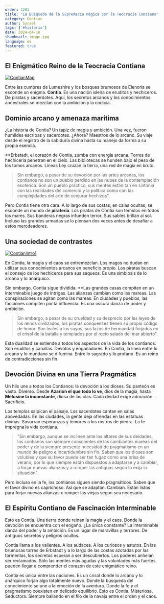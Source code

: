 ```yaml
---
order: 1201
title: "La Búsqueda de la Supremacía Mágica por la Teocracia Contiana"
category: Contian
author: Syrael
tags: ['#historia']
date: 2024-04-10
thumbnail: image.jpg
language: es
featured: true
---
```


## El Enigmático Reino de la Teocracia Contiana

[![ContianMap](https://i.imgur.com/BOau7mi.png)](https://i.imgur.com/BOau7mi.png)

Entre las cumbres de Lumeshire y los bosques brumosos de Elenoria se esconde un enigma. **Contia**. Es una nación isleña de eruditos y hechiceros. De piratas y sacerdotes. Aquí, los secretos arcanos y los conocimientos ancestrales se mezclan con la ambición y la codicia.

## Dominio arcano y amenaza marítima

¿La historia de Contia? Un tapiz de magia y ambición. Una vez, fueron humildes escribas y sacerdotes. ¿Ahora? Maestros de lo arcano. Su viaje desde el registro de la sabiduría divina hasta su manejo da forma a su propia esencia.

**Erbstadt, el corazón de Contia, zumba con energía arcana. Torres de hechicería penetran en el cielo. Las bibliotecas se hunden bajo el peso de los tomos arcanos. Líneas Ley cruzan la tierra, una red de magia en bruto.

> Sin embargo, a pesar de su devoción por las artes arcanas, los contianos no son un pueblo perdido en las nubes de la contemplación esotérica. Son un pueblo práctico, sus mentes están tan en sintonía con las realidades del comercio y la política como con las complejidades del arte de conjurar hechizos".

Pero Contia tiene otra cara. A lo largo de sus costas, en calas ocultas, se esconde un mundo de **piratería**. Los piratas de Contia son temidos en todos los mares. Sus banderas negras infunden terror. Sus sables brillan al sol. Incluso las grandes armadas se lo piensan dos veces antes de desafiar a estos merodeadores.

## Una sociedad de contrastes

[![ContianIntro1](https://i.imgur.com/DpJOZdH.png)](https://i.imgur.com/DpJOZdH.png)

En Contia, la magia y el caos se entremezclan. Los magos no dudan en utilizar sus conocimientos arcanos en beneficio propio. Los piratas buscan el consejo de los hechiceros para sus saqueos. Es una simbiosis de lo arcano y lo anárquico.

Sin embargo, Contia sigue dividida. **Las grandes casas compiten en un interminable juego de intrigas. Las alianzas cambian como las mareas. Las conspiraciones se agitan como las mareas. En ciudades y pueblos, las facciones compiten por la influencia. Es una oscura danza de poder y ambición.

> Sin embargo, a pesar de su crueldad y su desprecio por las leyes de los reinos civilizados, los piratas conquenses tienen su propio código de honor. Son leales a los suyos, sus lazos de hermandad forjados en el crisol de la batalla y templados por el rocío salado del mar abierto".

Esta dualidad se extiende a todos los aspectos de la vida de los contianos. Son eruditos y canallas. Devotos y engañadores. En Contia, la línea entre lo arcano y lo mundano se difumina. Entre lo sagrado y lo profano. Es un reino de contradicciones sin fin.

## Devoción Divina en una Tierra Pragmática

Un hilo une a todos los Contianos: la devoción a los dioses. Su panteón es vasto. Diverso. Desde **Azarion el que todo lo ve**, dios de la magia, hasta **Melusine la inconstante**, diosa de las olas. Cada deidad exige adoración. Sacrificio.

Los templos salpican el paisaje. Los sacerdotes cantan en salas abovedadas. En las ciudades, la gente deja ofrendas en las estatuas divinas. Susurran esperanzas y temores a los rostros de piedra. La fe impregna la vida contiana.

> "Sin embargo, aunque se inclinen ante los altares de sus deidades, los contianos son siempre conscientes de las cambiantes mareas del poder y de la siempre presente necesidad de pragmatismo en un mundo de peligro e incertidumbre sin fin. Saben que los dioses son volubles y que su favor puede ser tan fugaz como una brisa de verano, por lo que siempre están dispuestos a adaptarse y a cambiar, a forjar nuevas alianzas y a romper las antiguas según lo exija la situación".

Pero incluso en la fe, los contianos siguen siendo pragmáticos. Saben que el favor divino es caprichoso. Así que se adaptan. Cambian. Están listos para forjar nuevas alianzas o romper las viejas según sea necesario.

## El Espíritu Contiano de Fascinación Interminable

Esto es Contia. Una tierra donde reinan la magia y el caos. Donde la devoción se encuentra con el engaño. ¿La única constante? La interminable danza del poder y la ambición. Es un lugar de maravillas y terrores. De antiguos secretos y peligros ocultos.

Contia llama a los valientes. A los audaces. A los curiosos y astutos. En las brumosas torres de Erbstadt y a lo largo de las costas azotadas por las tormentas, los secretos esperan a ser descubiertos. Los poderes anhelan ser reclamados. Sólo las mentes más agudas y las voluntades más fuertes pueden llegar a comprender el corazón de este enigmático reino.

Contia es única entre las naciones. Es un crisol donde lo arcano y lo anárquico forjan algo totalmente nuevo. Donde la búsqueda del conocimiento se une a la emoción de la aventura. Donde la fe y el pragmatismo coexisten en delicado equilibrio. Esto es Contia. Misteriosa. Seductora. Siempre bailando en el filo de la navaja entre el orden y el caos.
